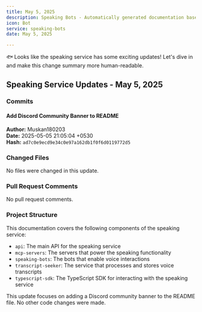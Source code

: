 ```yaml
---
title: May 5, 2025
description: Speaking Bots - Automatically generated documentation based on Git activity.
icon: Bot
service: speaking-bots
date: May 5, 2025

---
```


🐟 Looks like the speaking service has some exciting updates! Let's dive in and make this change summary more human-readable.

## Speaking Service Updates - May 5, 2025

### Commits

#### Add Discord Community Banner to README

**Author:** Muskan180203  
**Date:** 2025-05-05 21:05:04 +0530  
**Hash:** `ad7c0e9ecd9e34c0e97a162db1f0f6d0119772d5`

### Changed Files

No files were changed in this update.

### Pull Request Comments

No pull request comments.

### Project Structure

This documentation covers the following components of the speaking service:

- `api`: The main API for the speaking service
- `mcp-servers`: The servers that power the speaking functionality
- `speaking-bots`: The bots that enable voice interactions
- `transcript-seeker`: The service that processes and stores voice transcripts
- `typescript-sdk`: The TypeScript SDK for interacting with the speaking service

<Callout type="info">
This update focuses on adding a Discord community banner to the README file. No other code changes were made.
</Callout>